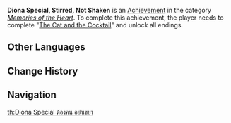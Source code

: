 {{Achievement Infobox
|title        = 
|id           = 84113
|order id     = 6500
|category     = Memories of the Heart
|description  = Complete "[[The Cat and the Cocktail]]" and unlock all endings.
|requirements = 
|primogems    = 20
|tracking     = 
|quest        = The Cat and the Cocktail
|topic        = 
}}
'''Diona Special, Stirred, Not Shaken''' is an [[Achievement]] in the category ''[[Memories of the Heart]]''. To complete this achievement, the player needs to complete "[[The Cat and the Cocktail]]" and unlock all endings.
<!--
==Trivia==

==Video Guides==
{{EVT
|video1   = 
|caption1 = 
}}
-->
==Other Languages==
{{Other Languages|default_hidden=1
|en      = Diona Special, Stirred, Not Shaken
|zhs     = 迪奥娜特调，搅拌，不要摇
|zhs_rm  = Dí'àonà Tè Tiáo, Jiǎobàn, Bùyào Yáo
|zht     = 迪奧娜特調，攪拌，不要搖
|zht_rm  = Dí'àonà Tè Tiáo, Jiǎobàn, Bùyào Yáo
|ja      = ディオナスペシャルを。シェイクせずにステアで
|ja_rm   = Diona Supesharu wo. Sheiku sezu ni Sutea de
|ko      = 디오나 특제, 흔들지 말고 저어봐!
|ko_rm   = Diona Teukje, Heundeulji Malgo Jeoeobwa!
|es      = Mezclado, no agitado
|fr      = Cocktail spécial de Diona remué, pas secoué
|ru      = Взболтать, но не смешивать
|th      = Diona Special ต้องคน อย่าเขย่า
|th_rm   = 
|vi      = Diona Pha Chế, Khuấy Đều, Không Lắc
|de      = Dionas Spezialmischung, gerührt, nicht geschüttelt
|id      = Minuman Spesial Diona. Diaduk, Jangan Dikocok
|pt      = Bebida Especial de Diona Misturada, Não Agitada
}}

==Change History==
{{Change History|1.5}}
<!--
==References==
{{Reflist}}
-->
==Navigation==
{{Achievement Navbox|Memories of the Heart}}
[[th:Diona Special ต้องคน อย่าเขย่า]]